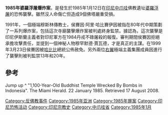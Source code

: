 '''1985年婆羅浮屠爆炸案'''，是發生於1985年1月12日在[[印尼|印尼]][[中爪哇|中爪哇]]佛教遺址[[婆羅浮屠|婆羅浮屠]]的恐怖襲擊。雖然沒人命傷亡但造成9個佛塔嚴重受損。

1991年，一個極端穆斯林傳教士，侯賽因·阿里·哈比賽伊因被指在80年代中期策劃了一系列爆炸案，包括這次寺廟襲擊爆炸案被判處終身監禁。據認為，這次襲擊是印尼伊斯蘭主義者對印尼軍方在1984丹戎不碌屠殺的報復。審判期間侯賽因拒絕承擔攻擊責任，並提到一個神秘人物穆罕默德·賈瓦德，才是真正的主謀。在1999年3月23日侯賽因被[[哈比比|哈比比]]總統公佈赦免。另外兩位[[右翼|右翼]]極端主義集團成員因進行了襲擊則被判監禁13年和20年。

==參考==
Jump up ^ "1,100-Year-Old Buddhist Temple Wrecked By Bombs in Indonesia". The Miami Herald. 22 January 1985. Retrieved 17 August 2008.

[[Category:反佛教事件|Category:反佛教事件]]
[[Category:1985年亚洲|Category:1985年亚洲]]
[[Category:1985年罪案|Category:1985年罪案]]
[[Category:印尼恐怖活动|Category:印尼恐怖活动]]
[[Category:印尼宗教史|Category:印尼宗教史]]
[[Category:中爪哇省|Category:中爪哇省]]
[[Category:1985年1月|Category:1985年1月]]